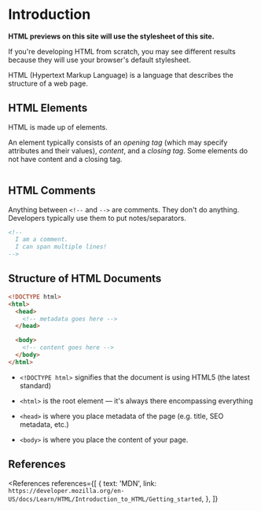 
<MetadataConfigurer title="Introduction" dateCreated="2021-01-17" />

# Introduction

<NoteBox type="info">
  <p>
    <strong>HTML previews on this site will use the stylesheet of this site.</strong>
  </p>
  <p>
    If you're developing HTML from scratch, you may see different results because they will use your
    browser's default stylesheet.
  </p>
</NoteBox>

HTML (Hypertext Markup Language) is a language that describes the structure of a web page.

## HTML Elements

HTML is made up of elements.

An element typically consists of an <dfn>opening tag</dfn> (which may specify attributes and their values), <dfn>content</dfn>, and a <dfn>closing tag</dfn>. Some elements do not have content and a closing tag.

<Image path="/res/web/html/anatomy-of-html-element.png" caption="Anatomy of HTML element" />

## HTML Comments

Anything between `<!--` and `-->` are comments. They don't do anything. Developers typically use them to put notes/separators.

```html
<!--
  I am a comment.
  I can span multiple lines!
-->
```

## Structure of HTML Documents

```html
<!DOCTYPE html>
<html>
  <head>
    <!-- metadata goes here -->
  </head>

  <body>
    <!-- content goes here -->
  </body>
</html>
```

- `<!DOCTYPE html>` signifies that the document is using HTML5 (the latest standard)

- `<html>` is the root element &mdash; it's always there encompassing everything

- `<head>` is where you place metadata of the page (e.g. title, SEO metadata, etc.)

- `<body>` is where you place the content of your page.

## References

<References
  references={[
    {
      text: 'MDN',
      link: `https://developer.mozilla.org/en-US/docs/Learn/HTML/Introduction_to_HTML/Getting_started`,
    },
  ]}
></References>

